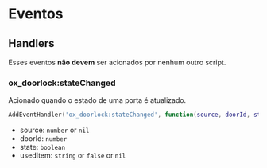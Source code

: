 # Eventos

## Handlers

Esses eventos **não devem** ser acionados por nenhum outro script.


### ox_doorlock:stateChanged

Acionado quando o estado de uma porta é atualizado.

```lua
AddEventHandler('ox_doorlock:stateChanged', function(source, doorId, state, usedItem) end)
```

- source: `number` or `nil`
- doorId: `number`
- state: `boolean`
- usedItem: `string` or `false` or `nil`
